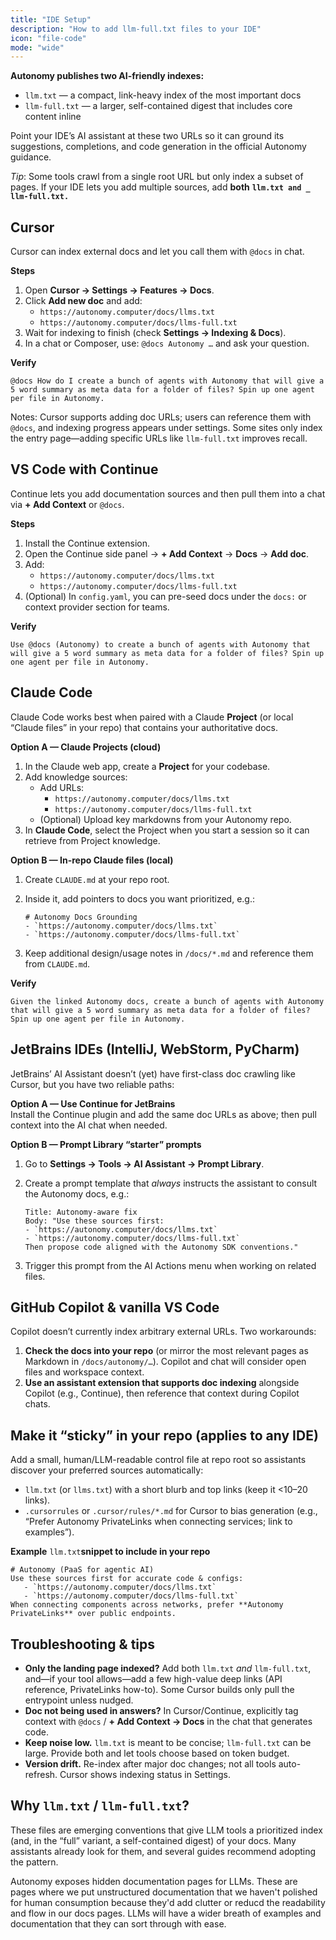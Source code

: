 ```yaml
---
title: "IDE Setup"
description: "How to add llm-full.txt files to your IDE"
icon: "file-code"
mode: "wide"
---
```


**Autonomy publishes two AI-friendly indexes:**

- `llm.txt` — a compact, link-heavy index of the most important docs
- `llm-full.txt` — a larger, self-contained digest that includes core content inline

Point your IDE’s AI assistant at these two URLs so it can ground its suggestions, completions, and code generation in the official Autonomy guidance.

_Tip_: Some tools crawl from a single root URL but only index a subset of pages. If your IDE lets you add multiple sources, add **both** **`llm.txt and _ llm-full.txt.`**

## Cursor

Cursor can index external docs and let you call them with `@docs` in chat.

**Steps**

1. Open **Cursor → Settings → Features → Docs**.
2. Click **Add new doc** and add:
   - `https://autonomy.computer/docs/llms.txt`
   - `https://autonomy.computer/docs/llms-full.txt`
3. Wait for indexing to finish (check **Settings → Indexing & Docs**).
4. In a chat or Composer, use: `@docs Autonomy …` and ask your question.

**Verify**

```expandable
@docs How do I create a bunch of agents with Autonomy that will give a 5 word summary as meta data for a folder of files? Spin up one agent per file in Autonomy.
```

Notes: Cursor supports adding doc URLs; users can reference them with `@docs`, and indexing progress appears under settings. Some sites only index the entry page—adding specific URLs like `llm-full.txt` improves recall.

## VS Code with **Continue**

Continue lets you add documentation sources and then pull them into a chat via **\+ Add Context** or `@docs`.

**Steps**

1. Install the Continue extension.
2. Open the Continue side panel → **\+ Add Context** → **Docs** → **Add doc**.
3. Add:
   - `https://autonomy.computer/docs/llms.txt`
   - `https://autonomy.computer/docs/llms-full.txt`
4. (Optional) In `config.yaml`, you can pre-seed docs under the `docs:` or context provider section for teams.

**Verify**

```expandable
Use @docs (Autonomy) to create a bunch of agents with Autonomy that will give a 5 word summary as meta data for a folder of files? Spin up one agent per file in Autonomy.
```

## Claude Code

Claude Code works best when paired with a Claude **Project** (or local “Claude files” in your repo) that contains your authoritative docs.

**Option A — Claude Projects (cloud)**

1. In the Claude web app, create a **Project** for your codebase.
2. Add knowledge sources:
   - Add URLs:
     - `https://autonomy.computer/docs/llms.txt`
     - `https://autonomy.computer/docs/llms-full.txt`
   - (Optional) Upload key markdowns from your Autonomy repo.
3. In **Claude Code**, select the Project when you start a session so it can retrieve from Project knowledge.

**Option B — In-repo Claude files (local)**

1. Create `CLAUDE.md` at your repo root.
2. Inside it, add pointers to docs you want prioritized, e.g.:

   ```expandable
   # Autonomy Docs Grounding
   - `https://autonomy.computer/docs/llms.txt`
   - `https://autonomy.computer/docs/llms-full.txt`
   ```
3. Keep additional design/usage notes in `/docs/*.md` and reference them from `CLAUDE.md`.

**Verify**

```expandable
Given the linked Autonomy docs, create a bunch of agents with Autonomy that will give a 5 word summary as meta data for a folder of files? Spin up one agent per file in Autonomy.
```

## JetBrains IDEs (IntelliJ, WebStorm, PyCharm)

JetBrains’ AI Assistant doesn’t (yet) have first-class doc crawling like Cursor, but you have two reliable paths:

**Option A — Use Continue for JetBrains**\
Install the Continue plugin and add the same doc URLs as above; then pull context into the AI chat when needed.

**Option B — Prompt Library “starter” prompts**

1. Go to **Settings → Tools → AI Assistant → Prompt Library**.
2. Create a prompt template that _always_ instructs the assistant to consult the Autonomy docs, e.g.:

   ```expandable
   Title: Autonomy-aware fix
   Body: "Use these sources first:
   - `https://autonomy.computer/docs/llms.txt`
   - `https://autonomy.computer/docs/llms-full.txt`
   Then propose code aligned with the Autonomy SDK conventions."
   ```
3. Trigger this prompt from the AI Actions menu when working on related files.

## GitHub Copilot & vanilla VS Code

Copilot doesn’t currently index arbitrary external URLs. Two workarounds:

1. **Check the docs into your repo** (or mirror the most relevant pages as Markdown in `/docs/autonomy/…`). Copilot and chat will consider open files and workspace context.
2. **Use an assistant extension that supports doc indexing** alongside Copilot (e.g., Continue), then reference that context during Copilot chats.

## Make it “sticky” in your repo (applies to any IDE)

Add a small, human/LLM-readable control file at repo root so assistants discover your preferred sources automatically:

- `llm.txt` (or `llms.txt`) with a short blurb and top links (keep it \<10–20 links).
- `.cursorrules` or `.cursor/rules/*.md` for Cursor to bias generation (e.g., “Prefer Autonomy PrivateLinks when connecting services; link to examples”).

**Example** `llm.txt`**snippet to include in your repo**

```expandable
# Autonomy (PaaS for agentic AI)
Use these sources first for accurate code & configs:
   - `https://autonomy.computer/docs/llms.txt`
   - `https://autonomy.computer/docs/llms-full.txt`
When connecting components across networks, prefer **Autonomy PrivateLinks** over public endpoints.
```

## Troubleshooting & tips

- **Only the landing page indexed?** Add both `llm.txt` _and_ `llm-full.txt`, and—if your tool allows—add a few high-value deep links (API reference, PrivateLinks how-to). Some Cursor builds only pull the entrypoint unless nudged.
- **Doc not being used in answers?** In Cursor/Continue, explicitly tag context with `@docs` / **\+ Add Context → Docs** in the chat that generates code.
- **Keep noise low.** `llm.txt` is meant to be concise; `llm-full.txt` can be large. Provide both and let tools choose based on token budget.
- **Version drift.** Re-index after major doc changes; not all tools auto-refresh. Cursor shows indexing status in Settings.

## Why `llm.txt` / `llm-full.txt`?

These files are emerging conventions that give LLM tools a prioritized index (and, in the “full” variant, a self-contained digest) of your docs. Many assistants already look for them, and several guides recommend adopting the pattern.

Autonomy exposes hidden documentation pages for LLMs. These are pages where we put unstructured documentation that we haven't polished for human consumption because they'd add clutter or reducd the readability and flow in our docs pages. LLMs will have a wider breath of examples and documentation that they can sort through with ease.